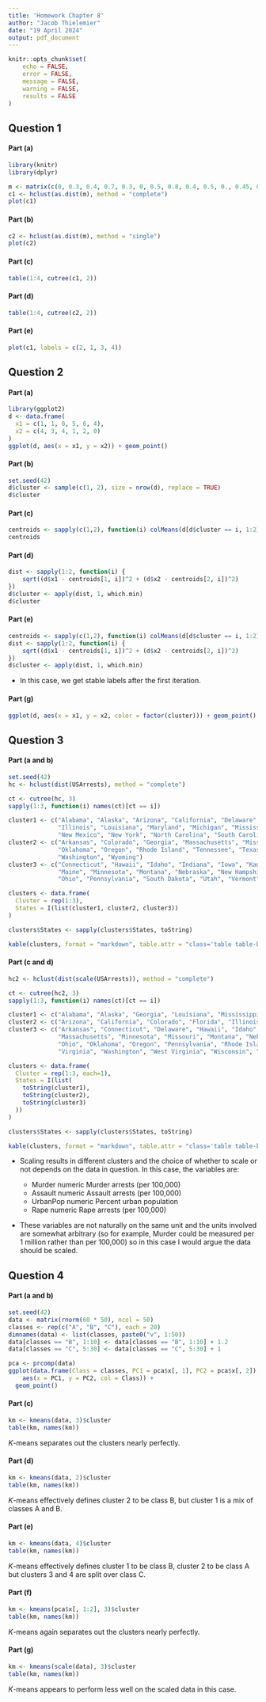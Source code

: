 ---
title: 'Homework Chapter 8'
author: "Jacob Thielemier"
date: "19 April 2024"
output: pdf_document
---

```{r setup, echo = FALSE}
knitr::opts_chunk$set(
	echo = FALSE,
	error = FALSE,
	message = FALSE,
	warning = FALSE,
	results = FALSE
)
```

## Question 1

#### Part (a)

```{r}
library(knitr)
library(dplyr)

m <- matrix(c(0, 0.3, 0.4, 0.7, 0.3, 0, 0.5, 0.8, 0.4, 0.5, 0., 0.45, 0.7, 0.8, 0.45, 0), ncol = 4)
c1 <- hclust(as.dist(m), method = "complete")
plot(c1)
```

#### Part (b)

```{r}
c2 <- hclust(as.dist(m), method = "single")
plot(c2)
```

#### Part (c)

```{r results='asis'}
table(1:4, cutree(c1, 2))
```

#### Part (d)

```{r results='asis'}
table(1:4, cutree(c2, 2))
```

#### Part (e)

```{r}
plot(c1, labels = c(2, 1, 3, 4))
```

## Question 2

#### Part (a)

```{r}
library(ggplot2)
d <- data.frame(
  x1 = c(1, 1, 0, 5, 6, 4),
  x2 = c(4, 3, 4, 1, 2, 0)
)
ggplot(d, aes(x = x1, y = x2)) + geom_point()
```

#### Part (b)

```{r results='asis'}
set.seed(42)
d$cluster <- sample(c(1, 2), size = nrow(d), replace = TRUE)
d$cluster
```

#### Part (c)

```{r results='asis'}
centroids <- sapply(c(1,2), function(i) colMeans(d[d$cluster == i, 1:2]))
centroids
```

#### Part (d)

```{r results='asis'}
dist <- sapply(1:2, function(i) {
    sqrt((d$x1 - centroids[1, i])^2 + (d$x2 - centroids[2, i])^2)
})
d$cluster <- apply(dist, 1, which.min)
d$cluster
```

#### Part (e)

```{r}
centroids <- sapply(c(1,2), function(i) colMeans(d[d$cluster == i, 1:2]))
dist <- sapply(1:2, function(i) {
    sqrt((d$x1 - centroids[1, i])^2 + (d$x2 - centroids[2, i])^2)
})
d$cluster <- apply(dist, 1, which.min)
```

-   In this case, we get stable labels after the first iteration.

#### Part (g)

```{r}
ggplot(d, aes(x = x1, y = x2, color = factor(cluster))) + geom_point()
```

## Question 3

#### Part (a and b)

```{r}
set.seed(42)
hc <- hclust(dist(USArrests), method = "complete")
```

```{r}
ct <- cutree(hc, 3)
sapply(1:3, function(i) names(ct)[ct == i])
```

```{r results='asis'}
cluster1 <- c("Alabama", "Alaska", "Arizona", "California", "Delaware", "Florida",
              "Illinois", "Louisiana", "Maryland", "Michigan", "Mississippi", "Nevada",
              "New Mexico", "New York", "North Carolina", "South Carolina")
cluster2 <- c("Arkansas", "Colorado", "Georgia", "Massachusetts", "Missouri", "New Jersey",
              "Oklahoma", "Oregon", "Rhode Island", "Tennessee", "Texas", "Virginia",
              "Washington", "Wyoming")
cluster3 <- c("Connecticut", "Hawaii", "Idaho", "Indiana", "Iowa", "Kansas", "Kentucky",
              "Maine", "Minnesota", "Montana", "Nebraska", "New Hampshire", "North Dakota",
              "Ohio", "Pennsylvania", "South Dakota", "Utah", "Vermont", "West Virginia", "Wisconsin")

clusters <- data.frame(
  Cluster = rep(1:3),
  States = I(list(cluster1, cluster2, cluster3))
)

clusters$States <- sapply(clusters$States, toString)

kable(clusters, format = "markdown", table.attr = "class='table table-bordered'", caption = "Cluster Assignment of States")
```


#### Part (c and d)

```{r}
hc2 <- hclust(dist(scale(USArrests)), method = "complete")
```

```{r}
ct <- cutree(hc2, 3)
sapply(1:3, function(i) names(ct)[ct == i])
```

```{r results='asis'}
cluster1 <- c("Alabama", "Alaska", "Georgia", "Louisiana", "Mississippi", "North Carolina", "South Carolina", "Tennessee")
cluster2 <- c("Arizona", "California", "Colorado", "Florida", "Illinois", "Maryland", "Michigan", "Nevada", "New Mexico", "New York", "Texas")
cluster3 <- c("Arkansas", "Connecticut", "Delaware", "Hawaii", "Idaho", "Indiana", "Iowa", "Kansas", "Kentucky", "Maine",
              "Massachusetts", "Minnesota", "Missouri", "Montana", "Nebraska", "New Hampshire", "New Jersey", "North Dakota", 
              "Ohio", "Oklahoma", "Oregon", "Pennsylvania", "Rhode Island", "South Dakota", "Utah", "Vermont", 
              "Virginia", "Washington", "West Virginia", "Wisconsin", "Wyoming")

clusters <- data.frame(
  Cluster = rep(1:3, each=1),
  States = I(list(
    toString(cluster1),
    toString(cluster2),
    toString(cluster3)
  ))
)

clusters$States <- sapply(clusters$States, toString)

kable(clusters, format = "markdown", table.attr = "class='table table-bordered'", caption = "Cluster Assignment of States")
```

-   Scaling results in different clusters and the choice of whether to scale or not depends on the data in question. In this case, the variables are:

    -   Murder numeric Murder arrests (per 100,000)\
    -   Assault numeric Assault arrests (per 100,000)
    -   UrbanPop numeric Percent urban population\
    -   Rape numeric Rape arrests (per 100,000)

-   These variables are not naturally on the same unit and the units involved are somewhat arbitrary (so for example, Murder could be measured per 1 million rather than per 100,000) so in this case I would argue the data should be scaled.

## Question 4

#### Part (a and b)

```{r}
set.seed(42)
data <- matrix(rnorm(60 * 50), ncol = 50)
classes <- rep(c("A", "B", "C"), each = 20)
dimnames(data) <- list(classes, paste0("v", 1:50))
data[classes == "B", 1:10] <- data[classes == "B", 1:10] + 1.2
data[classes == "C", 5:30] <- data[classes == "C", 5:30] + 1
```

```{r}
pca <- prcomp(data)
ggplot(data.frame(Class = classes, PC1 = pca$x[, 1], PC2 = pca$x[, 2]),
    aes(x = PC1, y = PC2, col = Class)) + 
  geom_point()
```

#### Part (c)

```{r results='asis'}
km <- kmeans(data, 3)$cluster
table(km, names(km))
```

$K$-means separates out the clusters nearly perfectly.

#### Part (d)

```{r results='asis'}
km <- kmeans(data, 2)$cluster
table(km, names(km))
```

$K$-means effectively defines cluster 2 to be class B, but cluster 1 is a mix
of classes A and B. 

#### Part (e)

```{r results='asis'}
km <- kmeans(data, 4)$cluster
table(km, names(km))
```

$K$-means effectively defines cluster 1 to be class B, cluster 2 to be class A
but clusters 3 and 4 are split over class C.

#### Part (f)

```{r results='asis'}
km <- kmeans(pca$x[, 1:2], 3)$cluster
table(km, names(km))
```

$K$-means again separates out the clusters nearly perfectly.

#### Part (g)

```{r results='asis'}
km <- kmeans(scale(data), 3)$cluster
table(km, names(km))
```

$K$-means appears to perform less well on the scaled data in this case.
